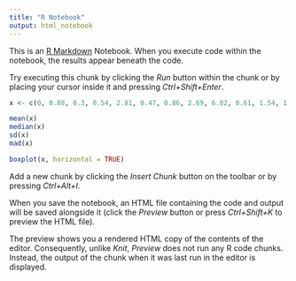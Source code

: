 ```yaml
---
title: "R Notebook"
output: html_notebook
---
```


This is an [R Markdown](http://rmarkdown.rstudio.com) Notebook. When you execute code within the notebook, the results appear beneath the code. 

Try executing this chunk by clicking the *Run* button within the chunk or by placing your cursor inside it and pressing *Ctrl+Shift+Enter*. 

```r
x <- c(0, 0.88, 0.3, 0.54, 2.81, 0.47, 0.86, 2.69, 6.02, 0.61, 1.54, 1.45, 1.33, 1.75, 2.83, 6.74, 0.31, 2.81, 1.56, 5.51, 1.18, 0.22, 10.72, 3.9, 2.74, 3.58, 0.61, 3.11, 1.38, 5.06, 0.08, 0.56, 3.47, 3.97)
```


```r
mean(x)
median(x)
sd(x)
mad(x)
```
```r
boxplot(x, horizontal = TRUE)
```

Add a new chunk by clicking the *Insert Chunk* button on the toolbar or by pressing *Ctrl+Alt+I*.

When you save the notebook, an HTML file containing the code and output will be saved alongside it (click the *Preview* button or press *Ctrl+Shift+K* to preview the HTML file).

The preview shows you a rendered HTML copy of the contents of the editor. Consequently, unlike *Knit*, *Preview* does not run any R code chunks. Instead, the output of the chunk when it was last run in the editor is displayed.
